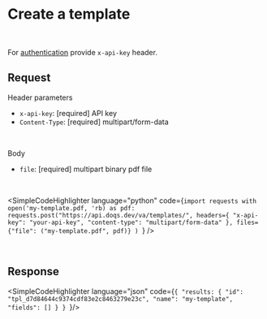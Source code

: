 
# Create a template

<Endpoint method="POST" path="/template"/>
<br/>

For [authentication](/api-reference/authentication)  provide `x-api-key` header.


## Request

Header parameters
* `x-api-key`: [required] API key
* `Content-Type`: [required] multipart/form-data
<br/>

Body
* `file`: [required] multipart binary pdf file
<br/>

<SimpleCodeHighlighter language="python"
                       code={`import requests
with open('my-template.pdf, 'rb) as pdf:
    requests.post("https://api.doqs.dev/va/templates/",
        headers={
            "x-api-key": "your-api-key",
            "content-type": "multipart/form-data"
        },
        files={"file": ("my-template.pdf", pdf)}
    )
`}
/>


<br/>

## Response
<SimpleCodeHighlighter language="json"
                       code={`{
    "results: {
        "id": "tpl_d7d84644c9374cdf83e2c8463279e23c",
        "name": "my-template",
        "fields": []
    }
}
`}/>